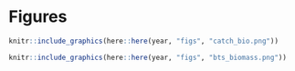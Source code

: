 # Figures

```r

knitr::include_graphics(here::here(year, "figs", "catch_bio.png"))
```

```r

knitr::include_graphics(here::here(year, "figs", "bts_biomass.png"))
```
